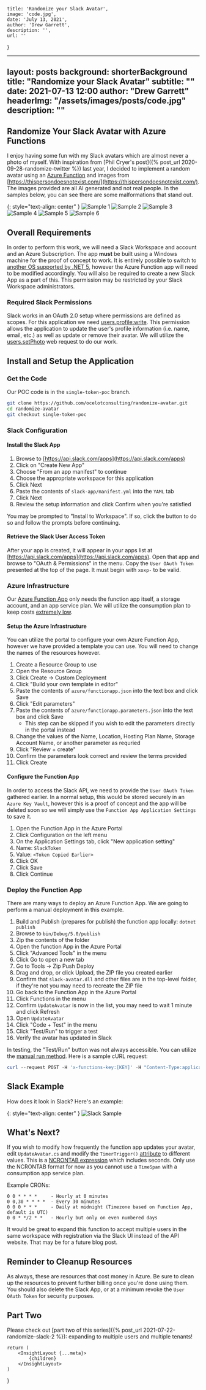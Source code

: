 
    title: 'Randomize your Slack Avatar',
    image: 'code.jpg',
    date: 'July 13, 2021',
    author: 'Drew Garrett',
    description: '',
    url: ''
}

---
layout:      posts
background:  shorterBackground
title:       "Randomize your Slack Avatar"
subtitle:    ""
date:        2021-07-13 12:00
author:      "Drew Garrett"
headerImg:   "/assets/images/posts/code.jpg"
description: ""
---

## Randomize Your Slack Avatar with Azure Functions

I enjoy having some fun with my Slack avatars which are almost never a photo of myself. With inspiration from [Phil Cryer's post]({% post_url 2020-09-28-randomize-twitter %}) last year, I decided to implement a random avatar using an [Azure Function](https://docs.microsoft.com/en-us/azure/azure-functions/) and images from [https://thispersondoesnotexist.com/](https://thispersondoesnotexist.com/). The images provided are all AI generated and not real people. In the samples below, you can see there are some malformations that stand out.

{: style="text-align: center" }
![Sample 1](/assets/images/posts/2021-07-13-randomize-slack/sample1-small.jpg)
![Sample 2](/assets/images/posts/2021-07-13-randomize-slack/sample2-small.jpg)
![Sample 3](/assets/images/posts/2021-07-13-randomize-slack/sample3-small.jpg)
![Sample 4](/assets/images/posts/2021-07-13-randomize-slack/sample4-small.jpg)
![Sample 5](/assets/images/posts/2021-07-13-randomize-slack/sample5-small.jpg)
![Sample 6](/assets/images/posts/2021-07-13-randomize-slack/sample6-small.jpg)

## Overall Requirements

In order to perform this work, we will need a Slack Workspace and account and an Azure Subscription. The app **must** be built using a Windows machine for the proof of concept to work. It is entirely possible to switch to [another OS supported by .NET 5](https://github.com/dotnet/core/blob/main/release-notes/5.0/5.0-supported-os.md), however the Azure Function app will need to be modified accordingly. You will also be required to create a new Slack App as a part of this. This permission may be restricted by your Slack Workspace administrators.

### Required Slack Permissions

Slack works in an OAuth 2.0 setup where permissions are defined as scopes. For this application we need [users.profile:write](https://api.slack.com/scopes/users.profile:write). This permission allows the application to update the user's profile information (i.e. name, email, etc.) as well as update or remove their avatar. We will utilize the [users.setPhoto](https://api.slack.com/methods/users.setPhoto) web request to do our work.

## Install and Setup the Application

### Get the Code

Our POC code is in the `single-token-poc` branch.

```bash
git clone https://github.com/ocelotconsulting/randomize-avatar.git
cd randomize-avatar
git checkout single-token-poc
```

### Slack Configuration

#### Install the Slack App

1. Browse to [https://api.slack.com/apps](https://api.slack.com/apps)
2. Click on "Create New App"
3. Choose "From an app manifest" to continue
4. Choose the appropriate workspace for this application
5. Click Next
6. Paste the contents of `slack-app/manifest.yml` into the `YAML` tab
7. Click Next
8. Review the setup information and click Confirm when you're satisfied

You may be prompted to "Install to Workspace". If so, click the button to do so and follow the prompts before continuing.

#### Retrieve the Slack User Access Token

After your app is created, it will appear in your apps list at [https://api.slack.com/apps](https://api.slack.com/apps). Open that app and browse to "OAuth & Permissions" in the menu. Copy the `User OAuth Token` presented at the top of the page. It must begin with `xoxp-` to be valid.

### Azure Infrastructure

Our [Azure Function App](https://docs.microsoft.com/en-us/azure/azure-functions/) only needs the function app itself, a storage account, and an app service plan. We will utilize the consumption plan to keep costs [extremely low](https://azure.microsoft.com/en-us/pricing/details/functions/).

#### Setup the Azure Infrastructure

You can utilize the portal to configure your own Azure Function App, however we have provided a template you can use. You will need to change the names of the resources however.

1. Create a Resource Group to use
2. Open the Resource Group
3. Click Create -> Custom Deployment
4. Click "Build your own template in editor"
5. Paste the contents of `azure/functionapp.json` into the text box and click Save
6. Click "Edit parameters"
7. Paste the contents of `azure/functionapp.parameters.json` into the text box and click Save
   * This step can be skipped if you wish to edit the parameters directly in the portal instead
8. Change the values of the Name, Location, Hosting Plan Name, Storage Account Name, or another parameter as requried
9. Click "Review + create"
10. Confirm the parameters look correct and review the terms provided
11. Click Create

#### Configure the Function App

In order to access the Slack API, we need to provide the `User OAuth Token` gathered earlier. In a normal setup, this would be stored securely in an `Azure Key Vault`, however this is a proof of concept and the app will be deleted soon so we will simply use the `Function App Application Settings` to save it.

1. Open the Function App in the Azure Portal
2. Click Configuration on the left menu
3. On the Application Settings tab, click "New application setting"
4. Name: `SlackToken`
5. Value: `<Token Copied Earlier>`
6. Click OK
7. Click Save
8. Click Continue

### Deploy the Function App

There are many ways to deploy an Azure Function App. We are going to perform a manual deployment in this example.

1. Build and Publish (prepares for publish) the function app locally: `dotnet publish`
2. Browse to `bin/Debug/5.0/publish`
3. Zip the contents of the folder
4. Open the function App in the Azure Portal
5. Click "Advanced Tools" in the menu
6. Click Go to open a new tab
7. Go to Tools -> Zip Push Deploy
8. Drag and drop, or click Upload, the ZIP file you created earlier
9. Confirm that `slack-avatar.dll` and other files are in the top-level folder, if they're not you may need to recreate the ZIP file
10. Go back to the Function App in the Azure Portal
11. Click Functions in the menu
12. Confirm `UpdateAvatar` is now in the list, you may need to wait 1 minute and click Refresh
13. Open `UpdateAvatar`
14. Click "Code + Test" in the menu
15. Click "Test/Run" to trigger a test
16. Verify the avatar has updated in Slack

In testing, the "Test/Run" button was not always accessible. You can utilize the [manual run method](https://docs.microsoft.com/en-us/azure/azure-functions/functions-manually-run-non-http). Here is a sample cURL request:

```powershell
curl --request POST -H 'x-functions-key:[KEY]' -H "Content-Type:application/json" --data "{}" 'http://[FUNCAPP_NAME].azurewebsites.net/admin/functions/UpdateAvatar'
```

## Slack Example

How does it look in Slack? Here's an example:

{: style="text-align: center" }
![Slack Sample](/assets/images/posts/2021-07-13-randomize-slack/slack-sample.png)

## What's Next?

If you wish to modify how frequently the function app updates your avatar, edit `UpdateAvatar.cs` and modify the `TimerTrigger()` [attribute](https://docs.microsoft.com/en-us/azure/azure-functions/functions-bindings-timer?tabs=csharp#configuration) to different values. This is a [NCRONTAB expression](https://docs.microsoft.com/en-us/azure/azure-functions/functions-bindings-timer?tabs=csharp#ncrontab-expressions) which includes seconds. Only use the NCRONTAB format for now as you cannot use a `TimeSpan` with a consumption app service plan.

Example CRONs:

```plain
0 0 * * * *     - Hourly at 0 minutes
0 0,30 * * * *  - Every 30 minutes
0 0 0 * * *     - Daily at midnight (Timezone based on Function App, default is UTC)
0 0 * */2 * *   - Hourly but only on even numbered days
```

It would be great to expand this function to accept multiple users in the same workspace with registration via the Slack UI instead of the API website. That may be for a future blog post.

## Reminder to Cleanup Resources

As always, these are resources that cost money in Azure. Be sure to clean up the resources to prevent further billing once you're done using them. You should also delete the Slack App, or at a minimum revoke the `User OAuth Token` for security purposes.

## Part Two

Please check out [part two of this series]({% post_url 2021-07-22-randomize-slack-2 %}): expanding to multiple users and multiple tenants!

    return (
        <InsightLayout {...meta}>
            {children}
        </InsightLayout>
    )
}
